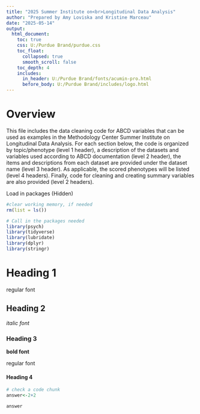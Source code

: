 ---
title: "2025 Summer Institute on<br>Longitudinal Data Analysis"
author: "Prepared by Amy Loviska and Kristine Marceau"
date: "2025-05-14"
output: 
  html_document:
    toc: true
    css: U:/Purdue Brand/purdue.css
    toc_float: 
      collapsed: true
      smooth_scroll: false
    toc_depth: 4
    includes:
      in_header: U:/Purdue Brand/fonts/acumin-pro.html      
      before_body: U:/Purdue Brand/includes/logo.html
---


# Overview

This file includes the data cleaning code for ABCD variables that can be used as examples in the Methodology Center Summer Institute on Longitudinal Data Analysis. For each section below, the code is organized by topic/phenotype (level 1 header), a description of the datasets and variables used according to ABCD documentation (level 2 header), the items and descriptions from each dataset are provided under the dataset name (level 3 header). As applicable, the scored phenotypes will be listed (level 4 headers). Finally, code for cleaning and creating summary variables are also provided (level 2 headers).

Load in packages (Hidden)

```{r include=FALSE}
#clear working memory, if needed
rm(list = ls())

# Call in the packages needed
library(psych)
library(tidyverse)
library(lubridate)
library(dplyr)
library(stringr) 
```

# Heading 1

regular font

## Heading 2

*italic font* 

### Heading 3

**bold font**

regular font

#### Heading 4


```{r }

# check a code chunk
answer<-2+2

answer
```
